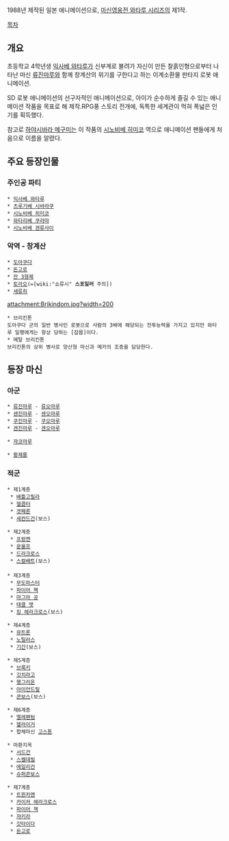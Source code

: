 1988년 제작된 일본 애니메이션으로, [[마신영웅전 와타루 시리즈]]의 제1작. 

[[목차]]
== 개요 ==
초등학교 4학년생 [[익사베 와타루]]가 신부계로 불려가 자신이 만든 찰흙인형으로부터 나타난 마신 [[류진마루]]와 함께 창계산의 위기를 구한다고 하는 이계소환물 판타지 로봇 애니메이션. 

SD 로봇 애니메이션의 선구자적인 애니메이션으로, 아이가 순수하게 즐길 수 있는 애니메이션 작품을 목표로 해 제작.RPG풍 스토리 전개에, 독특한 세계관이 먹혀 폭넓은 인기를 획득했다.

참고로 [[하야시바라 메구미]]는 이 작품의 [[시노비베 히미코]] 역으로 애니메이션 팬들에게 처음으로 이름을 알렸다.

== 주요 등장인물 ==
=== 주인공 파티 ===
 * [[익사베 와타루]]
 * [[츠루기베 시바라쿠]]
 * [[시노비베 히미코]]
 * [[와타리베 쿠라마]]
 * [[시노비베 겐류사이]]

=== 악역 - 창계산 ===
 * [[도아쿠다]]
 * [[돈고로]]
 * [[잔 3형제]]
 * [[토라오]](=[wiki:"쇼류시" '''스포일러''' 주의])
 * [[세류히]]

attachment:Brikindom.jpg?width=200
 * 브리킨톤  
 도아쿠다 군의 일반 병사인 로봇으로 사람의 3배에 해당되는 전투능력을 가지고 있지만 와타루 일행에게는 항상 당하는 [잡몹]이다. 
 * 메탈 브리킨톤
 브리킨톤의 상위 병사로 양산형 마신과 메카의 조종을 담당한다.  

== 등장 마신 ==
=== 아군 ===
 * [[류진마루]] - [[류오마루]]
 * [[센진마루]] - [[센오마루]]
 * [[쿠진마루]] - [[쿠오마루]]
 * [[겐진마루]] - [[겐오마루]]

 * [[쟈코마루]]

 * [[황제룡]]

=== 적군 ===
 * 제1계층
  * [[배틀고릴라]]
  * [[헬콥터]]
  * [[겟페룬]]
  * [[세컨드건]](보스)

 * 제2계층 
  * [[프랑켄]]
  * [[문울프]]
  * [[드라크로스]]
  * [[스컬배트]](보스)
 
 * 제3계층
  * [[무도마스터]]
  * [[파이어 팩]]
  * [[마그마 공]]
  * [[태클 맷]]
  * [[킹 헤라크로스]](보스)

 * 제4계층
  * [[뮤트론]]
  * [[노틸러스]]
  * [[기간]](보스)

 * 제5계층
  * [[브룩키]]
  * [[깃치라고]]
  * [[행그리온]]
  * [[아이언드릴]]
  * [[콘보스]](보스)

 * 제6계층
  * [[엘레팬텀]]
  * [[헬라이거]]
  * 합체마신 [[고스톤]]

 * 마환지옥  
  * [[서드건]]
  * [[스켈데빌]]
  * [[에일리건]]
  * [[슈퍼콘보스]]

 * 제7계층
  * [[트윈카멘]]
  * [[카이저 헤라크로스]]
  * [[파이어 잭]]
  * [[쟈키라]]
  * [[갓타이다]]
  * [[돈고로]]
